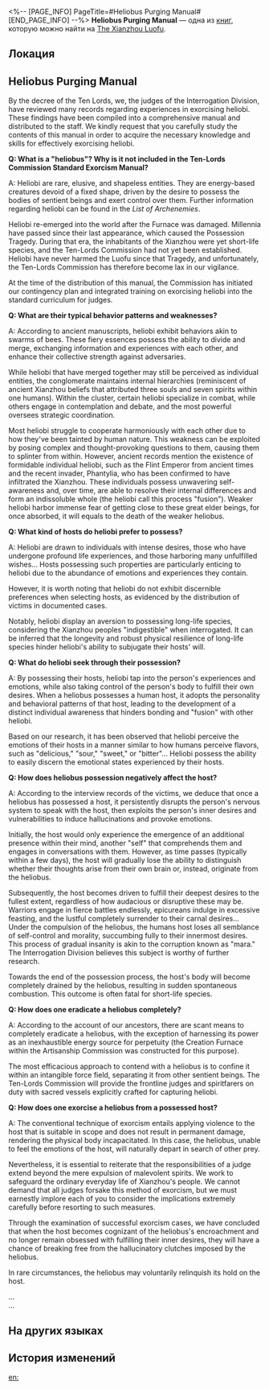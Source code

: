 <%-- [PAGE_INFO]
PageTitle=#Heliobus Purging Manual#
[END_PAGE_INFO] --%>
{{Дополнить}}
{{Книга Инфобокс
|id           = 265
|partIds      = 190514
|Название     = 
|Изображение  = Иконка рукописи с Лофу Сяньчжоу.png
|Мир          = The Xianzhou Luofu
|Томов        = 1
|Автор        = <!--нужно добавить-->
|Описание     = The emergency evil suppression manual distributed within the Ten-Lords Commission. For preparation in case of out-of-control heliobi.
|Том1         = {{tx}}
|Источник1    = {{tx|Отсутствует источник}}
|Персонажи    = 
|Фракции      = 
}}
'''Heliobus Purging Manual''' — одна из [[Книги|книг]], которую можно найти на [[The Xianzhou Luofu]].

==Локация==
{{Отметка карты|<!--название карты-->|<!--id отметки-->}}

==Heliobus Purging Manual==
By the decree of the Ten Lords, we, the judges of the Interrogation Division, have reviewed many records regarding experiences in exorcising heliobi. These findings have been compiled into a comprehensive manual and distributed to the staff. We kindly request that you carefully study the contents of this manual in order to acquire the necessary knowledge and skills for effectively exorcising heliobi.

'''Q: What is a "heliobus"? Why is it not included in the Ten-Lords Commission Standard Exorcism Manual?'''

A: Heliobi are rare, elusive, and shapeless entities. They are energy-based creatures devoid of a fixed shape, driven by the desire to possess the bodies of sentient beings and exert control over them. Further information regarding heliobi can be found in the ''List of Archenemies''.

Heliobi re-emerged into the world after the Furnace was damaged. Millennia have passed since their last appearance, which caused the Possession Tragedy. During that era, the inhabitants of the Xianzhou were yet short-life species, and the Ten-Lords Commission had not yet been established. Heliobi have never harmed the Luofu since that Tragedy, and unfortunately, the Ten-Lords Commission has therefore become lax in our vigilance.

At the time of the distribution of this manual, the Commission has initiated our contingency plan and integrated training on exorcising heliobi into the standard curriculum for judges.

'''Q: What are their typical behavior patterns and weaknesses?'''

A: According to ancient manuscripts, heliobi exhibit behaviors akin to swarms of bees. These fiery essences possess the ability to divide and merge, exchanging information and experiences with each other, and enhance their collective strength against adversaries.

While heliobi that have merged together may still be perceived as individual entities, the conglomerate maintains internal hierarchies (reminiscent of ancient Xianzhou beliefs that attributed three souls and seven spirits within one humans). Within the cluster, certain heliobi specialize in combat, while others engage in contemplation and debate, and the most powerful oversees strategic coordination.

Most heliobi struggle to cooperate harmoniously with each other due to how they've been tainted by human nature. This weakness can be exploited by posing complex and thought-provoking questions to them, causing them to splinter from within. However, ancient records mention the existence of formidable individual heliobi, such as the Flint Emperor from ancient times and the recent invader, Phantylia, who has been confirmed to have infiltrated the Xianzhou. These individuals possess unwavering self-awareness and, over time, are able to resolve their internal differences and form an indissoluble whole (the heliobi call this process "fusion"). Weaker heliobi harbor immense fear of getting close to these great elder beings, for once absorbed, it will equals to the death of the weaker heliobus.

'''Q: What kind of hosts do heliobi prefer to possess?'''

A: Heliobi are drawn to individuals with intense desires, those who have undergone profound life experiences, and those harboring many unfulfilled wishes... Hosts possessing such properties are particularly enticing to heliobi due to the abundance of emotions and experiences they contain.

However, it is worth noting that heliobi do not exhibit discernible preferences when selecting hosts, as evidenced by the distribution of victims in documented cases.

Notably, heliobi display an aversion to possessing long-life species, considering the Xianzhou peoples "indigestible" when interrogated. It can be inferred that the longevity and robust physical resilience of long-life species hinder heliobi's ability to subjugate their hosts' will.

'''Q: What do heliobi seek through their possession?'''

A: By possessing their hosts, heliobi tap into the person's experiences and emotions, while also taking control of the person's body to fulfill their own desires. When a heliobus possesses a human host, it adopts the personality and behavioral patterns of that host, leading to the development of a distinct individual awareness that hinders bonding and "fusion" with other heliobi.

Based on our research, it has been observed that heliobi perceive the emotions of their hosts in a manner similar to how humans perceive flavors, such as "delicious," "sour," "sweet," or "bitter"... Heliobi possess the ability to easily discern the emotional states experienced by their hosts.

'''Q: How does heliobus possession negatively affect the host?'''

A: According to the interview records of the victims, we deduce that once a heliobus has possessed a host, it persistently disrupts the person's nervous system to speak with the host, then exploits the person's inner desires and vulnerabilities to induce hallucinations and provoke emotions.

Initially, the host would only experience the emergence of an additional presence within their mind, another "self" that comprehends them and engages in conversations with them. However, as time passes (typically within a few days), the host will gradually lose the ability to distinguish whether their thoughts arise from their own brain or, instead, originate from the heliobus.

Subsequently, the host becomes driven to fulfill their deepest desires to the fullest extent, regardless of how audacious or disruptive these may be. Warriors engage in fierce battles endlessly, epicureans indulge in excessive feasting, and the lustful completely surrender to their carnal desires... Under the compulsion of the heliobus, the humans host loses all semblance of self-control and morality, succumbing fully to their innermost desires. This process of gradual insanity is akin to the corruption known as "mara." The Interrogation Division believes this subject is worthy of further research.

Towards the end of the possession process, the host's body will become completely drained by the heliobus, resulting in sudden spontaneous combustion. This outcome is often fatal for short-life species.

'''Q: How does one eradicate a heliobus completely?'''

A: According to the account of our ancestors, there are scant means to completely eradicate a heliobus, with the exception of harnessing its power as an inexhaustible energy source for perpetuity (the Creation Furnace within the Artisanship Commission was constructed for this purpose).

The most efficacious approach to contend with a heliobus is to confine it within an intangible force field, separating it from other sentient beings. The Ten-Lords Commission will provide the frontline judges and spiritfarers on duty with sacred vessels explicitly crafted for capturing heliobi.

'''Q: How does one exorcise a heliobus from a possessed host?'''

A: The conventional technique of exorcism entails applying violence to the host that is suitable in scope and does not result in permanent damage, rendering the physical body incapacitated. In this case, the heliobus, unable to feel the emotions of the host, will naturally depart in search of other prey.

Nevertheless, it is essential to reiterate that the responsibilities of a judge extend beyond the mere expulsion of malevolent spirits. We work to safeguard the ordinary everyday life of Xianzhou's people. We cannot demand that all judges forsake this method of exorcism, but we must earnestly implore each of you to consider the implications extremely carefully before resorting to such measures.

Through the examination of successful exorcism cases, we have concluded that when the host becomes cognizant of the heliobus's encroachment and no longer remain obsessed with fulfilling their inner desires, they will have a chance of breaking free from the hallucinatory clutches imposed by the heliobus.

In rare circumstances, the heliobus may voluntarily relinquish its hold on the host.

...<br />
...

==На других языках==
{{На других языках
|en   = Heliobus Purging Manual
|zhs  = 岁阳祓除通识手册
|zht  = 歲陽祓除通識手冊
|ja   = 歳陽祓い指導手帳
|ko   = 세양 퇴치 상식 안내서
|es   = Manual para eliminar heliobus
|fr   = Manuel d'élimination des Héliobes
|ru   = Руководство по изгнанию хелиоби
|th   = คู่มือปราบ Heliobi
|vi   = Sổ Tay Hướng Dẫn Trừ Tà Tuế Dương
|de   = Handbuch zur Austreibung der Heliobi
|id   = Panduan Mengusir Heliobus
|pt   = Manual de Purificação de Heliobi
}}

==История изменений==
{{История изменений|3.5}}

[[en:]]